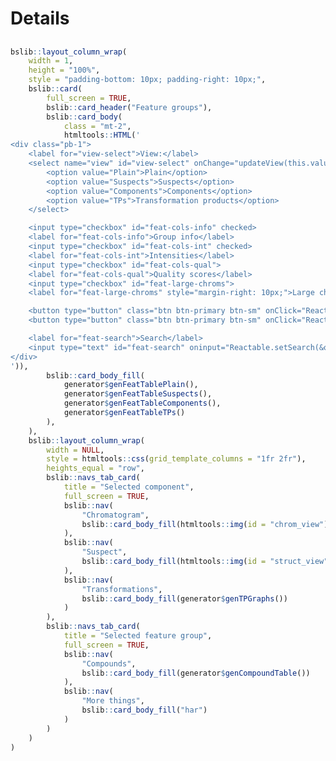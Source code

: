 Details
===

<script>
`r readAllFile(system.file("js", "utils-report-new.js", package = "patRoon"))`
</script>

<style>
/* HACK: to make expander button visible on both dark and light backgrounds */
.rt-expander:after {
    border-top-color: dodgerblue;
}
</style>

##

```r
bslib::layout_column_wrap(
    width = 1,
    height = "100%",
    style = "padding-bottom: 10px; padding-right: 10px;",
    bslib::card(
        full_screen = TRUE,
        bslib::card_header("Feature groups"),
        bslib::card_body(
            class = "mt-2",
            htmltools::HTML('
<div class="pb-1">
    <label for="view-select">View:</label>
    <select name="view" id="view-select" onChange="updateView(this.value)" style="margin-right: 10px; margin-top: 3px;">
        <option value="Plain">Plain</option>
        <option value="Suspects">Suspects</option>
        <option value="Components">Components</option>
        <option value="TPs">Transformation products</option>
    </select>

    <input type="checkbox" id="feat-cols-info" checked>
    <label for="feat-cols-info">Group info</label>
    <input type="checkbox" id="feat-cols-int" checked>
    <label for="feat-cols-int">Intensities</label>
    <input type="checkbox" id="feat-cols-qual">
    <label for="feat-cols-qual">Quality scores</label>
    <input type="checkbox" id="feat-large-chroms">
    <label for="feat-large-chroms" style="margin-right: 10px;">Large chromatograms</label>

    <button type="button" class="btn btn-primary btn-sm" onClick="Reactable.downloadDataCSV(&quot;detailsTabPlain&quot;)">Download CSV</button>
    <button type="button" class="btn btn-primary btn-sm" onClick="Reactable.toggleAllRowsExpanded(&quot;detailsTabTPs&quot;)">Expand/collapse</button>

    <label for="feat-search">Search</label>
    <input type="text" id="feat-search" oninput="Reactable.setSearch(&quot;detailsTabPlain&quot;, this.value)">
</div>
')),
        bslib::card_body_fill(
            generator$genFeatTablePlain(),
            generator$genFeatTableSuspects(),
            generator$genFeatTableComponents(),
            generator$genFeatTableTPs()
        ),
    ),
    bslib::layout_column_wrap(
        width = NULL,
        style = htmltools::css(grid_template_columns = "1fr 2fr"),
        heights_equal = "row",
        bslib::navs_tab_card(
            title = "Selected component",
            full_screen = TRUE,
            bslib::nav(
                "Chromatogram",
                bslib::card_body_fill(htmltools::img(id = "chrom_view"))
            ),
            bslib::nav(
                "Suspect",
                bslib::card_body_fill(htmltools::img(id = "struct_view"))
            ),
            bslib::nav(
                "Transformations",
                bslib::card_body_fill(generator$genTPGraphs())
            )
        ),
        bslib::navs_tab_card(
            title = "Selected feature group",
            full_screen = TRUE,
            bslib::nav(
                "Compounds",
                bslib::card_body_fill(generator$genCompoundTable())
            ),
            bslib::nav(
                "More things",
                bslib::card_body_fill("har")
            )
        )
    )
)
```
